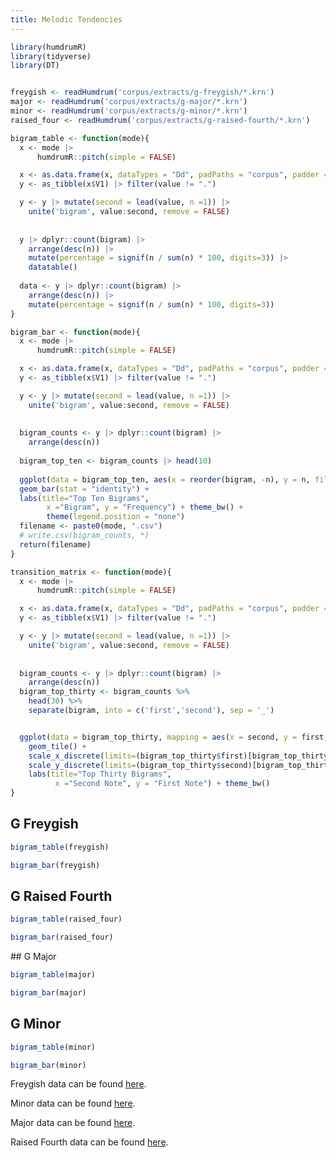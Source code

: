 ```yaml
---
title: Melodic Tendencies
---
```




```r
library(humdrumR)
library(tidyverse)
library(DT)


freygish <- readHumdrum('corpus/extracts/g-freygish/*.krn')
major <- readHumdrum('corpus/extracts/g-major/*.krn')
minor <- readHumdrum('corpus/extracts/g-minor/*.krn')
raised_four <- readHumdrum('corpus/extracts/g-raised-fourth/*.krn')
```

```r
bigram_table <- function(mode){
  x <- mode |> 
      humdrumR::pitch(simple = FALSE) 

  x <- as.data.frame(x, dataTypes = "Dd", padPaths = "corpus", padder = NA)
  y <- as_tibble(x$V1) |> filter(value != ".")

  y <- y |> mutate(second = lead(value, n =1)) |> 
    unite('bigram', value:second, remove = FALSE) 
  
  
  y |> dplyr::count(bigram) |>
    arrange(desc(n)) |> 
    mutate(percentage = signif(n / sum(n) * 100, digits=3)) |>
    datatable()
  
  data <- y |> dplyr::count(bigram) |>
    arrange(desc(n)) |> 
    mutate(percentage = signif(n / sum(n) * 100, digits=3)) 
}
```



```r
bigram_bar <- function(mode){
  x <- mode |> 
      humdrumR::pitch(simple = FALSE) 

  x <- as.data.frame(x, dataTypes = "Dd", padPaths = "corpus", padder = NA)
  y <- as_tibble(x$V1) |> filter(value != ".")

  y <- y |> mutate(second = lead(value, n =1)) |> 
    unite('bigram', value:second, remove = FALSE) 
  
  
  bigram_counts <- y |> dplyr::count(bigram) |>
    arrange(desc(n)) 
  
  bigram_top_ten <- bigram_counts |> head(10)
  
  ggplot(data = bigram_top_ten, aes(x = reorder(bigram, -n), y = n, fill = bigram)) +
  geom_bar(stat = "identity") +
  labs(title="Top Ten Bigrams",
        x ="Bigram", y = "Frequency") + theme_bw() + 
        theme(legend.position = "none")
  filename <- paste0(mode, ".csv")      
  # write.csv(bigram_counts, *)
  return(filename)
}
```


```r

transition_matrix <- function(mode){
  x <- mode |> 
      humdrumR::pitch(simple = FALSE) 

  x <- as.data.frame(x, dataTypes = "Dd", padPaths = "corpus", padder = NA)
  y <- as_tibble(x$V1) |> filter(value != ".")

  y <- y |> mutate(second = lead(value, n =1)) |> 
    unite('bigram', value:second, remove = FALSE) 
  
  
  bigram_counts <- y |> dplyr::count(bigram) |>
    arrange(desc(n)) 
  bigram_top_thirty <- bigram_counts %>%
    head(30) %>%
    separate(bigram, into = c('first','second'), sep = '_')


  ggplot(data = bigram_top_thirty, mapping = aes(x = second, y = first, fill = n)) +
    geom_tile() +
    scale_x_discrete(limits=(bigram_top_thirty$first)[bigram_top_thirty$count]) + 
    scale_y_discrete(limits=(bigram_top_thirty$second)[bigram_top_thirty$count]) +
    labs(title="Top Thirty Bigrams",
          x ="Second Note", y = "First Note") + theme_bw()
}
```




## G Freygish

```r

bigram_table(freygish)


```


```r

bigram_bar(freygish)
```


## G Raised Fourth

```r

bigram_table(raised_four)
```



```r

bigram_bar(raised_four)
```


 ## G Major 




```r
bigram_table(major)
```

```r
bigram_bar(major)
``` 


## G Minor
```r

bigram_table(minor)
``` 

 

```r

bigram_bar(minor)
```



Freygish data can be found [here](freygish_transitions.csv).

Minor data can be found [here](minor_transitions.csv).

Major data can be found [here](major_transitions.csv).

Raised Fourth data can be found [here](raised_fourth_transitions.csv).
